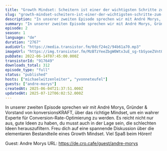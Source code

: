 ```yaml
---
title: "Growth Mindset: Scheitern ist einer der wichtigsten Schritte zum Erfolg"
slug: "growth-mindset-scheitern-ist-einer-der-wichtigsten-schritte-zum-erfolg"
description: "In unserer zweiten Episode sprechen wir mit André Morys, Gründer & Vorstand von konversionsKRAFT, über das richtige Mindset, um ein wahrer Experte für Conversion-Rate-Optimierung zu werden. Es reicht nicht nur aus, gute Ideen zu haben, du musst auch in der Lage sein, die schlechten Ideen herauszufiltern. Freu dich auf eine spannende Diskussion über die elementaren Bestandteile eines Growth Mindset.\nViel Spaß beim Hören!\n\nGuest: Andre Morys\nURL: https://de.cro.cafe/guest/andre-morys"
summary: "In unserer zweiten Episode sprechen wir mit André Morys, Gründer & Vorstand von konversionsKRAFT, über das richtige Mindset, um ein wahrer Experte für Conversion-Rate-Optimierung zu werden. Es reicht nicht nur aus, gute Ideen zu haben, du musst auch in der Lage sein, die schlechten Ideen herauszufiltern. Freu dich auf eine spannende Diskussion über die elementaren Bestandteile eines Growth Mindset.\r\nViel Spaß beim Hören!"
episode: 2
season: 1
language: "de"
duration: "2767"
audioUrl: "https://media.transistor.fm/0dcf24e2/94b61a70.mp3"
imageUrl: "https://img.transistor.fm/MzBTzYeeZbgW0Wtx3uE_sg-tbSyoeZVntOV5TcXiwL8/rs:fill:3000:3000:1/q:60/aHR0cHM6Ly9pbWct/dXBsb2FkLXByb2R1/Y3Rpb24udHJhbnNp/c3Rvci5mbS8xMjA4/NGZjMDY0OTExNzU2/ZDVjYjgxMzNmZWU0/ODIwNS5wbmc.webp"
pubDate: 2022-06-14T07:45:00.000Z
transistorId: "917649"
downloads_total: 312
episode_type: "full"
status: "published"
hosts: ["michaelwitzenleiter", "yvonneteufel"]
guests: ["andre-morys"]
createdAt: 2025-06-04T21:37:51.000Z
updatedAt: 2025-07-12T06:02:52.000Z
---
```


In unserer zweiten Episode sprechen wir mit André Morys, Gründer & Vorstand von konversionsKRAFT, über das richtige Mindset, um ein wahrer Experte für Conversion-Rate-Optimierung zu werden. Es reicht nicht nur aus, gute Ideen zu haben, du musst auch in der Lage sein, die schlechten Ideen herauszufiltern. Freu dich auf eine spannende Diskussion über die elementaren Bestandteile eines Growth Mindset.
Viel Spaß beim Hören!

Guest: Andre Morys
URL: https://de.cro.cafe/guest/andre-morys
